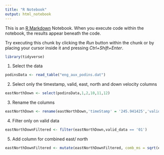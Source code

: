 ```yaml
---
title: "R Notebook"
output: html_notebook
---
```


This is an [R Markdown](http://rmarkdown.rstudio.com) Notebook. When you execute code within the notebook, the results appear beneath the code. 

Try executing this chunk by clicking the *Run* button within the chunk or by placing your cursor inside it and pressing *Ctrl+Shift+Enter*. 
```r
library(tidyverse)


```
1. Select the data
```r
podinsData <- read_table("eng_aux_podins.dat")

```

2. Select only the timestamp, valid, east, north and down velocity columns
```r
eastNorthDown <- select(podinsData,1,2,10,11,12)
```
3. Rename the columns
```r
eastNorthDown <- rename(eastNorthDown,'timeStamp' = '245.941425','valid_data' = '00','eastV_ms' = '0.77811175465','northV_ms' = '-0.03077548956','downV_ms' = '-0.00997087512')

```

4. Filter only on valid data
```r
eastNorthDownFiltered <- filter(eastNorthDown,valid_data == '01')
```

5. Add column for combined east/ north
```r
eastNorthDownFiltered <- mutate(eastNorthDownFiltered, comb_ms = sqrt(eastNorthDownFiltered[c(3)]^2 + eastNorthDownFiltered[c(4)]^2))

```






